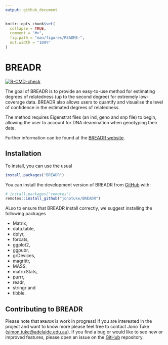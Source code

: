 ```yaml
---
output: github_document
---
```


<!-- README.md is generated from README.Rmd. Please edit that file -->

```r
knitr::opts_chunk$set(
  collapse = TRUE,
  comment = "#>",
  fig.path = "man/figures/README-",
  out.width = "100%"
)
```

# BREADR

<!-- badges: start -->
[![R-CMD-check](https://github.com/jonotuke/BREADR/actions/workflows/R-CMD-check.yaml/badge.svg)](https://github.com/jonotuke/BREADR/actions/workflows/R-CMD-check.yaml)
<!-- badges: end -->

The goal of BREADR is to provide an easy-to-use method for estimating degrees of relatedness (up to the second degree) for extremely low-coverage data. BREADR also allows users to quantify and visualise the level of confidence in the estimated degrees of relatedness. 

The method requires Eigenstrat files (an ind, geno and snp file) to begin, allowing the user to account for DNA deamination when genotyping their data. 

Further information can be found at the [BREADR website](https://jonotuke.github.io/BREADR/). 

## Installation

To install, you can use the usual

```r
install.packages("BREADR")
```

You can install the development version of BREADR from [GitHub](https://github.com/) with:

```r
# install.packages("remotes")
remotes::install_github("jonotuke/BREADR")
```

ALso to ensure that BREADR install correctly, we suggest installing the following packages

- Matrix, 
- data.table,
- dplyr,
- forcats,
- ggplot2,
- ggpubr,
- grDevices,
- magrittr,
- MASS,
- matrixStats,
- purrr,
- readr,
- stringr and 
- tibble.

## Contributing to BREADR

Please note that `BREADR` is work in progress! If you are interested in the project and want to know more please feel free to contact Jono Tuke (<simon.tuke@adelaide.edu.au>). If you find a bug or would like to see new or improved features, please open an issue on the [GitHub](https://github.com/jonotuke/BREADR) repository.